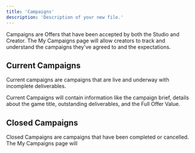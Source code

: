 ```yaml
---
title: 'Campaigns'
description: 'Description of your new file.'
---
```


Campaigns are Offers that have been accepted by both the Studio and Creator. The My Campaigns page will allow creators to track and understand the campaigns they've agreed to and the expectations. 

## Current Campaigns
Current campaigns are campaigns that are live and underway with incomplete deliverables.

Current Campaigns will contain information like the campaign brief, details about the game title, outstanding deliverables, and the Full Offer Value.

## Closed Campaigns
Closed Campaigns are campaigns that have been completed or cancelled. The My Campaigns page will